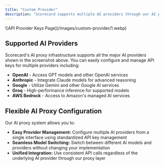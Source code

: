 ```yaml
---
title: "Custom Provider"
description: "Scorecard supports multiple AI providers through our AI proxy infrastructure, allowing you to easily configure and switch between different LLM services."
---
```


<Frame caption="API Provider Configuration">
![API Provider Keys Page](/images/custom-provider/1.webp)
</Frame>

## Supported AI Providers

Scorecard's AI proxy infrastructure supports all the major AI providers shown in the screenshot above. You can easily configure and manage API keys for multiple providers including:

* **OpenAI** - Access GPT models and other OpenAI services
* **Anthropic** - Integrate Claude models for advanced reasoning
* **Google** - Utilize Gemini and other Google AI services  
* **Groq** - High-performance inference for supported models
* **AWS Bedrock** - Access to Amazon's managed AI services

## Flexible AI Proxy Configuration

Our AI proxy system allows you to:

* **Easy Provider Management:** Configure multiple AI providers from a single interface using standardized API key management
* **Seamless Model Switching:** Switch between different AI models and providers without changing your implementation
* **Unified Integration:** Use consistent API calls regardless of the underlying AI provider through our proxy layer